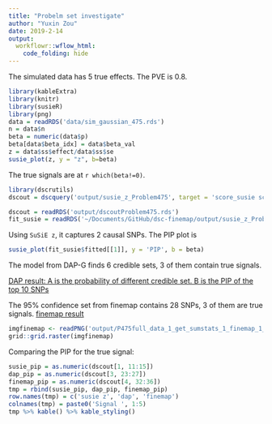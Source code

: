```yaml
---
title: "Probelm set investigate"
author: "Yuxin Zou"
date: 2019-2-14
output: 
  workflowr::wflow_html:
    code_folding: hide
---
```


The simulated data has 5 true effects. The PVE is 0.8.

```r
library(kableExtra)
library(knitr)
library(susieR)
library(png)
data = readRDS('data/sim_gaussian_475.rds')
n = data$n
beta = numeric(data$p)
beta[data$beta_idx] = data$beta_val
z = data$ss$effect/data$ss$se
susie_plot(z, y = "z", b=beta)
```

The true signals are at `r which(beta!=0)`.

```r
library(dscrutils)
dscout = dscquery('output/susie_z_Problem475', target = 'score_susie score_dap score_finemap score_susie.total score_susie.valid score_susie.size score_susie.purity score_susie.top score_susie.objective score_susie.converged score_susie.overlap score_susie.signal_pip score_dap.total score_dap.valid score_dap.size score_dap.avgr2 score_dap.top score_dap.overlap score_dap.signal_pip score_finemap.total score_finemap.valid score_finemap.size score_finemap.signal_pip')
```

```r
dscout = readRDS('output/dscoutProblem475.rds')
fit_susie = readRDS('~/Documents/GitHub/dsc-finemap/output/susie_z_Problem475/susie_z/full_data_1_get_sumstats_1_susie_z_1.rds')
```

Using `SuSiE z`, it captures 2 causal SNPs. The PIP plot is
```r
susie_plot(fit_susie$fitted[[1]], y = 'PIP', b = beta)
```

The model from DAP-G finds 6 credible sets, 3 of them contain true signals. 

[DAP result: A is the probability of different credible set. B is the PIP of the top 10 SNPs](P475full_data_1_get_sumstats_1_dap_z_1_plot_dap_1.plot_file.pdf){width=100%}

The 95% confidence set from finemap contains 28 SNPs, 3 of them are true signals. [finemap result](P475full_data_1_get_sumstats_1_finemap_1_plot_finemap_1.plot_file.pdf)

```r
imgfinemap <- readPNG('output/P475full_data_1_get_sumstats_1_finemap_1_plot_finemap_1.plot_file.png')
grid::grid.raster(imgfinemap)
```

Comparing the PIP for the true signal:
```r
susie_pip = as.numeric(dscout[1, 11:15])
dap_pip = as.numeric(dscout[3, 23:27])
finemap_pip = as.numeric(dscout[4, 32:36])
tmp = rbind(susie_pip, dap_pip, finemap_pip)
row.names(tmp) = c('susie z', 'dap', 'finemap')
colnames(tmp) = paste0('Signal ', 1:5)
tmp %>% kable() %>% kable_styling()
```


















